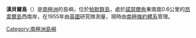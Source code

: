 '''漢貝爾島'''（{{lang-en|Humble Island}}）是[[南極洲|南極洲]]的島嶼，位於[[帕默群島|帕默群島]]，處於[[諾瑟爾角|諾瑟爾角]]東南面0.6公里的[[昂韋爾島|昂韋爾島]]西南岸，在1955年由[[英國|英國]]研究隊測量，現時由[[南極條約體系|南極條約體系]]管理。

{{Coord|64|46|S|64|06|W|display=title}}

{{Antarctica-geo-stub}}
[[Category:南極洲島嶼|Category:南極洲島嶼]]